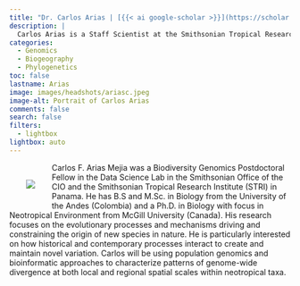 ```yaml
---
title: "Dr. Carlos Arias | [{{< ai google-scholar >}}](https://scholar.google.com/citations?hl=en&user=0ON_-9AAAAAJ) [{{< fa brands github >}}](https://github.com/solracarias) [{{< fa envelope >}}](mailto:ariasc@si.edu)"
description: |
  Carlos Arias is a Staff Scientist at the Smithsonian Tropical Research Institute in Panama. He develops genomic tools to investigate evolutionary questions about the unique fauna of the isthmus of Panama. 
categories:
  - Genomics
  - Biogeography
  - Phylogenetics
toc: false
lastname: Arias
image: images/headshots/ariasc.jpeg
image-alt: Portrait of Carlos Arias
comments: false
search: false
filters:
  - lightbox
lightbox: auto
---
```

::: {.content-container}
::: {.header-block}

<div>
  <div style="float: left; position: relative; top: 0px; padding: 30px;">
  ![](images/headshots/ariasc.jpeg)
  </div>

Carlos F. Arias Mejia was a Biodiversity Genomics Postdoctoral Fellow in the Data Science Lab in the Smithsonian Office of the CIO and the Smithsonian Tropical Research Institute (STRI) in Panama. He has B.S and M.Sc. in Biology from the University of the Andes (Colombia) and a Ph.D. in Biology with focus in Neotropical Environment from McGill University (Canada). His research focuses on the evolutionary processes and mechanisms driving and constraining the origin of new species in nature. He is particularly interested on how historical and contemporary processes interact to create and maintain novel variation. Carlos will be using population genomics and bioinformatic approaches to characterize patterns of genome-wide divergence at both local and regional spatial scales within neotropical taxa.
</div>
:::
:::

